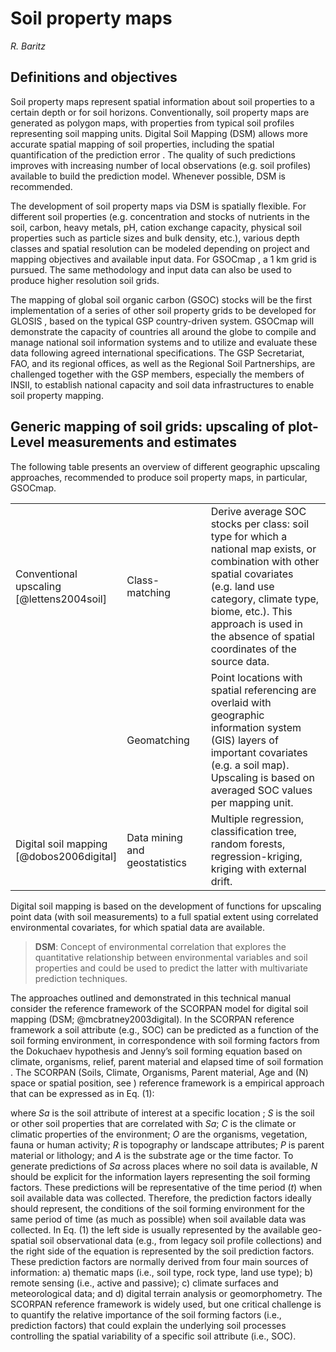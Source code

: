 # Soil property maps

*R. Baritz*

## Definitions and objectives

\index{Soil property maps|textbf|(}
Soil property maps represent spatial information about soil properties to a certain depth or for soil horizons\index{Soil horizons}. Conventionally, soil property maps are generated as polygon maps, with properties from typical soil profiles representing soil mapping units.
Digital Soil Mapping (DSM) \index{Digital Soil Mapping (DSM)} allows more accurate spatial mapping of soil properties, including the spatial quantification of the prediction error \index{Prediction!error}. The quality of such predictions improves with increasing number of local observations (e.g. soil profiles) available to build the prediction model\index{Prediction!model}. Whenever possible, DSM is recommended. 

The development of soil property maps via DSM is spatially flexible. For different soil properties (e.g. concentration and stocks of nutrients in the soil, carbon, heavy metals, pH, cation exchange capacity, physical soil properties such as particle sizes and bulk density, etc.), various depth classes and spatial resolution can be modeled depending on project and mapping objectives and available input data. For GSOCmap \index{Global Soil Organic Carbon Map (GSOCMap)}, a 1 km grid is pursued. The same methodology and input data can also be used to produce higher resolution soil grids.

The mapping of global soil organic carbon (GSOC) stocks will be the first implementation of a series of other soil property grids to be developed for GLOSIS \index{Soil Information System (SIS)!global}, based on the typical GSP country-driven system. GSOCmap will demonstrate the capacity of countries all around the globe to compile and manage national soil information systems and to utilize and evaluate these data following agreed international specifications. The GSP Secretariat, FAO, and its regional offices, as well as the Regional Soil Partnerships, are challenged together with the GSP members, especially the members of INSII, to establish national capacity and soil data infrastructures to enable soil property mapping.
\index{Soil property maps|textbf|)}

## Generic mapping of soil grids: upscaling of plot-Level measurements and estimates

The following table presents an overview of different geographic upscaling approaches, recommended to produce soil property maps, in particular, GSOCmap.

|   |   |                                                                       | 
|-------------------|-------------------------|-----------------------------------------|
| Conventional upscaling [@lettens2004soil]  |  Class-matching | Derive average SOC stocks per class: soil type for which a national map exists, or combination with other spatial covariates (e.g. land use category, climate type, biome, etc.). This approach is used in the absence of spatial coordinates of the source data.  |
|                         | Geomatching     | Point locations with spatial referencing are overlaid with geographic information system (GIS) layers of important covariates (e.g. a soil map). Upscaling is based on averaged SOC values per mapping unit.  | 
|  Digital soil mapping [@dobos2006digital] \index{Digital Soil Mapping (DSM)}    | Data mining and geostatistics  | Multiple regression, classification tree, random forests, regression-kriging, kriging with external drift.  | 


Digital soil mapping is based on the development of functions for upscaling point data (with soil measurements) to a full spatial extent using correlated environmental covariates, for which spatial data are available.

> **DSM**: Concept of environmental correlation that explores the quantitative relationship between environmental variables and soil properties and could be used to predict the latter with multivariate prediction techniques.

The approaches outlined and demonstrated in this technical manual consider the reference framework of the SCORPAN
model for digital soil mapping (DSM; @mcbratney2003digital). In the
SCORPAN reference framework a soil attribute (e.g., SOC) can be
predicted as a function of the soil forming environment, in
correspondence with soil forming factors from the Dokuchaev hypothesis
and Jenny's soil forming equation based on climate, organisms, relief,
parent material and elapsed time of soil formation
\citep{Florinsky2012}. The SCORPAN (Soils, Climate,
Organisms, Parent material, Age and (N) space or spatial position, see
\cite{mcbratney2003digital}) reference framework is a empirical approach
that can be expressed as in Eq. (1):

\begin{equation}
Sa_{[x; y ~ t]}
=f(S_{[x; y ~ t]},C_{[x; y ~ t]},O_{[x; y ~ t]},R_{[x; y ~ t]},P_{[x;
y ~ t]},A_{[x; y ~ t]})
\end{equation}

where $Sa$ is the soil attribute of interest at a specific location
\textcolor{red}{N (represented by the spatial coordinates of field
observations $x$; $y$) and representative for a specific time frame
($t$)}; $S$ is the soil or other soil properties  that
are correlated with $Sa$; $C$ is the climate or climatic properties
of the environment; $O$ are the organisms, vegetation, fauna or human
activity; $R$ is topography or landscape attributes; $P$ is parent
material or lithology; and $A$ is the substrate age or the time
factor. To generate predictions of $Sa$ across places
where no soil data is available, $N$ should be explicit for the
information layers representing the soil forming factors. These
predictions will be representative of the time period ($t$) when soil
available data was collected. Therefore, the prediction factors
ideally should represent, the conditions of the soil forming
environment for the same period of time (as much as possible) when
soil available data was collected. In Eq. (1) the left side is
usually represented by the available geo-spatial soil observational
data (e.g., from legacy soil profile collections) and the right side
of the equation is represented by the soil prediction factors. These
prediction factors are normally derived from four main sources of
information: a) thematic maps (i.e., soil type, rock type, land use
type); b) remote sensing (i.e., active and passive); c) climate
surfaces and meteorological data; and d) digital terrain analysis or
geomorphometry. The SCORPAN reference framework is widely used, but
one critical challenge is to quantify the relative importance of the
soil forming factors (i.e., prediction factors) that could explain the
underlying soil processes controlling the spatial variability of a
specific soil attribute (i.e., SOC).
